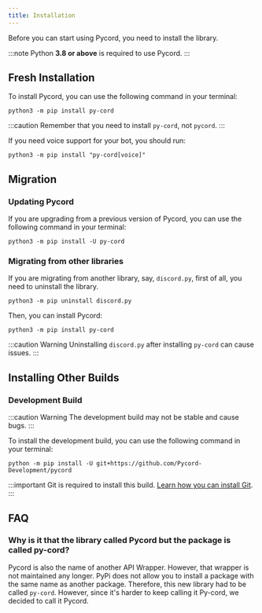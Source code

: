 ```yaml
---
title: Installation
---
```


Before you can start using Pycord, you need to install the library. 

:::note
Python **3.8 or above** is required to use Pycord.
:::

## Fresh Installation

To install Pycord, you can use the following command in your terminal:

    python3 -m pip install py-cord

:::caution
Remember that you need to install `py-cord`, not `pycord`.
:::

If you need voice support for your bot, you should run:

    python3 -m pip install "py-cord[voice]"

## Migration

### Updating Pycord

If you are upgrading from a previous version of Pycord, you can use the following command in your terminal:

    python3 -m pip install -U py-cord


### Migrating from other libraries

If you are migrating from another library, say, `discord.py`, first of all, you need to uninstall the library.

    python3 -m pip uninstall discord.py

Then, you can install Pycord:

    python3 -m pip install py-cord

:::caution
Warning Uninstalling `discord.py` after installing `py-cord` can cause issues.
:::

## Installing Other Builds

### Development Build

:::caution Warning
The development build may not be stable and cause bugs.
:::

To install the development build, you can use the following command in your terminal:

    python -m pip install -U git+https://github.com/Pycord-Development/pycord

:::important
Git is required to install this build. [Learn how you can install Git](/guide/Topics/git).
:::

## FAQ

### Why is it that the library called Pycord but the package is called py-cord?

Pycord is also the name of another API Wrapper. However, that wrapper is not maintained any longer. PyPi does not allow you to install a package with the same name as another package. Therefore, this new library had to be called `py-cord`. However, since it's harder to keep calling it Py-cord, we decided to call it Pycord.



